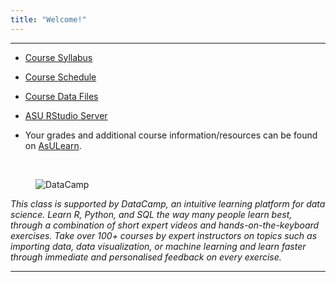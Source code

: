 ```yaml
---
title: "Welcome!"
---
```


* * *

* [Course Syllabus](./Syllabus/SyllabusF2018.html)

* [Course Schedule](./Schedule/ScheduleF2018.html)

* [Course Data Files](https://stat-jet-asu.github.io/Datasets/DatasetList.html)

* [ASU RStudio Server](https://mathr.math.appstate.edu)

* Your grades and additional course information/resources can be found on [AsULearn](https://asulearn.appstate.edu/).

<br>

<figure><img src="./images/DataCamp125px.png" alt="DataCamp" align="left"></figure><br>

_This class is supported by DataCamp, an intuitive learning platform for data science. Learn R, Python, and SQL the way many people learn best, through a combination of short expert videos and hands-on-the-keyboard exercises. Take over 100+ courses by expert instructors on topics such as importing data, data visualization, or machine learning and learn faster through immediate and personalised feedback on every exercise._


* * *